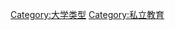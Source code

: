 {{Commonscat|Private universities and colleges}}

[[Category:大学类型|Category:大学类型]]
[[Category:私立教育|Category:私立教育]]